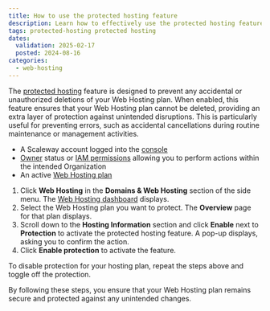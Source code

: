 ```yaml
---
title: How to use the protected hosting feature
description: Learn how to effectively use the protected hosting feature to avoid accidental deletion of your Scaleway Web Hosting plan.
tags: protected-hosting protected hosting
dates:
  validation: 2025-02-17
  posted: 2024-08-16
categories:
  - web-hosting
---
```



The [protected hosting](/webhosting/concepts/#protected-hosting) feature is designed to prevent any accidental or unauthorized deletions of your Web Hosting plan. When enabled, this feature ensures that your Web Hosting plan cannot be deleted, providing an extra layer of protection against unintended disruptions. This is particularly useful for preventing errors, such as accidental cancellations during routine maintenance or management activities.

<Requirements />

- A Scaleway account logged into the [console](https://console.scaleway.com)
- [Owner](/iam/concepts/#owner) status or [IAM permissions](/iam/concepts/#permission) allowing you to perform actions within the intended Organization
- An active [Web Hosting plan](/webhosting/how-to/order-webhosting/)


1. Click **Web Hosting** in the **Domains & Web Hosting** section of the side menu. The [Web Hosting dashboard](https://console.scaleway.com/webhosting) displays.
2. Select the Web Hosting plan you want to protect. The **Overview** page for that plan displays.
3. Scroll down to the **Hosting Information** section and click **Enable** next to **Protection** to activate the protected hosting feature.
   A pop-up displays, asking you to confirm the action.
4. Click **Enable protection** to activate the feature.

<Message type="tip">
  To disable protection for your hosting plan, repeat the steps above and toggle off the protection.
</Message>

By following these steps, you ensure that your Web Hosting plan remains secure and protected against any unintended changes.